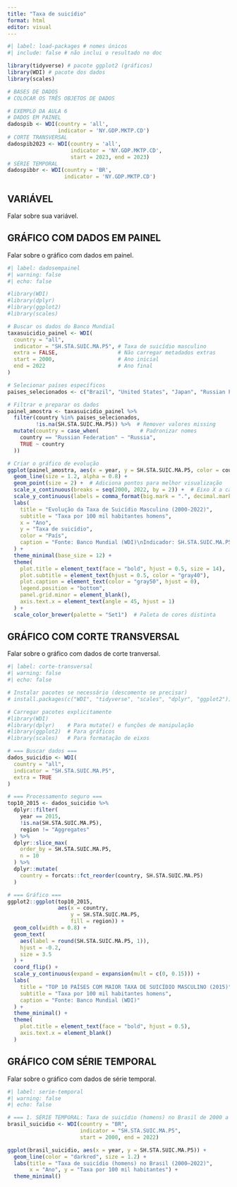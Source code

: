 ---
title: "Taxa de suicídio"
format: html
editor: visual
---

```{r}
#| label: load-packages # nomes únicos
#| include: false # não inclui o resultado no doc

library(tidyverse) # pacote ggplot2 (gráficos)
library(WDI) # pacote dos dados
library(scales)

# BASES DE DADOS
# COLOCAR OS TRÊS OBJETOS DE DADOS

# EXEMPLO DA AULA 6
# DADOS EM PAINEL
dadospib <- WDI(country = 'all',
                indicator = 'NY.GDP.MKTP.CD')
# CORTE TRANSVERSAL
dadospib2023 <- WDI(country = 'all',
                    indicator = 'NY.GDP.MKTP.CD',
                    start = 2023, end = 2023)
# SÉRIE TEMPORAL
dadospibbr <- WDI(country = 'BR',
                  indicator = 'NY.GDP.MKTP.CD')
```

## VARIÁVEL

Falar sobre sua variável.

## GRÁFICO COM DADOS EM PAINEL

Falar sobre o gráfico com dados em painel.

```{r}
#| label: dadosempainel
#| warning: false
#| echo: false

#library(WDI)
#library(dplyr)
#library(ggplot2)
#library(scales)

# Buscar os dados do Banco Mundial
taxasuicidio_painel <- WDI(
  country = "all",
  indicator = "SH.STA.SUIC.MA.P5", # Taxa de suicídio masculino
  extra = FALSE,                   # Não carregar metadados extras
  start = 2000,                    # Ano inicial
  end = 2022                       # Ano final
)

# Selecionar países específicos
paises_selecionados <- c("Brazil", "United States", "Japan", "Russian Federation", "India")

# Filtrar e preparar os dados
painel_amostra <- taxasuicidio_painel %>%
  filter(country %in% paises_selecionados,
         !is.na(SH.STA.SUIC.MA.P5)) %>%  # Remover valores missing
  mutate(country = case_when(             # Padronizar nomes
    country == "Russian Federation" ~ "Russia",
    TRUE ~ country
  ))

# Criar o gráfico de evolução
ggplot(painel_amostra, aes(x = year, y = SH.STA.SUIC.MA.P5, color = country)) +
  geom_line(size = 1.2, alpha = 0.8) +
  geom_point(size = 2) +  # Adiciona pontos para melhor visualização
  scale_x_continuous(breaks = seq(2000, 2022, by = 2)) +  # Eixo X a cada 2 anos
  scale_y_continuous(labels = comma_format(big.mark = ".", decimal.mark = ",")) +  # Formato numérico
  labs(
    title = "Evolução da Taxa de Suicídio Masculino (2000-2022)",
    subtitle = "Taxa por 100 mil habitantes homens",
    x = "Ano",
    y = "Taxa de suicídio",
    color = "País",
    caption = "Fonte: Banco Mundial (WDI)\nIndicador: SH.STA.SUIC.MA.P5"
  ) +
  theme_minimal(base_size = 12) +
  theme(
    plot.title = element_text(face = "bold", hjust = 0.5, size = 14),
    plot.subtitle = element_text(hjust = 0.5, color = "gray40"),
    plot.caption = element_text(color = "gray50", hjust = 0),
    legend.position = "bottom",
    panel.grid.minor = element_blank(),
    axis.text.x = element_text(angle = 45, hjust = 1)
  ) +
  scale_color_brewer(palette = "Set1")  # Paleta de cores distinta
```

## GRÁFICO COM CORTE TRANSVERSAL

Falar sobre o gráfico com dados de corte tranversal.

```{r}
#| label: corte-transversal
#| warning: false
#| echo: false

# Instalar pacotes se necessário (descomente se precisar)
# install.packages(c("WDI", "tidyverse", "scales", "dplyr", "ggplot2"))

# Carregar pacotes explicitamente
#library(WDI)
#library(dplyr)    # Para mutate() e funções de manipulação
#library(ggplot2)  # Para gráficos
#library(scales)   # Para formatação de eixos

# === Buscar dados ===
dados_suicidio <- WDI(
  country = "all",
  indicator = "SH.STA.SUIC.MA.P5",
  extra = TRUE
)

# === Processamento seguro ===
top10_2015 <- dados_suicidio %>% 
  dplyr::filter(
    year == 2015,
    !is.na(SH.STA.SUIC.MA.P5),
    region != "Aggregates"
  ) %>%
  dplyr::slice_max(
    order_by = SH.STA.SUIC.MA.P5,
    n = 10
  ) %>%
  dplyr::mutate(
    country = forcats::fct_reorder(country, SH.STA.SUIC.MA.P5)
  )

# === Gráfico ===
ggplot2::ggplot(top10_2015, 
                aes(x = country, 
                    y = SH.STA.SUIC.MA.P5, 
                    fill = region)) +
  geom_col(width = 0.8) +
  geom_text(
    aes(label = round(SH.STA.SUIC.MA.P5, 1)),
    hjust = -0.2, 
    size = 3.5
  ) +
  coord_flip() +
  scale_y_continuous(expand = expansion(mult = c(0, 0.15))) +
  labs(
    title = "TOP 10 PAÍSES COM MAIOR TAXA DE SUICÍDIO MASCULINO (2015)",
    subtitle = "Taxa por 100 mil habitantes homens",
    caption = "Fonte: Banco Mundial (WDI)"
  ) +
  theme_minimal() +
  theme(
    plot.title = element_text(face = "bold", hjust = 0.5),
    axis.text.x = element_blank()
  )
```

## GRÁFICO COM SÉRIE TEMPORAL

Falar sobre o gráfico com dados de série temporal.

```{r}
#| label: serie-temporal
#| warning: false
#| echo: false

# === 1. SÉRIE TEMPORAL: Taxa de suicídio (homens) no Brasil de 2000 a 2022 ===
brasil_suicidio <- WDI(country = "BR",
                       indicator = "SH.STA.SUIC.MA.P5",
                       start = 2000, end = 2022)

ggplot(brasil_suicidio, aes(x = year, y = SH.STA.SUIC.MA.P5)) +
  geom_line(color = "darkred", size = 1.2) +
  labs(title = "Taxa de suicídio (homens) no Brasil (2000–2022)",
       x = "Ano", y = "Taxa por 100 mil habitantes") +
  theme_minimal()
```
